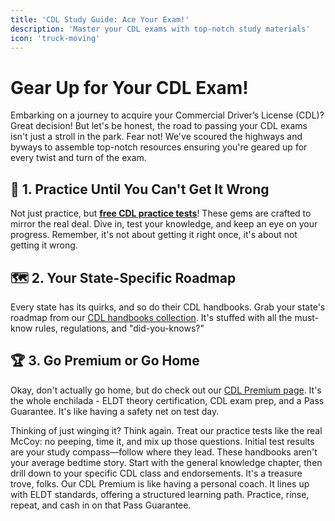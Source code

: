 ```yaml
---
title: 'CDL Study Guide: Ace Your Exam!'
description: 'Master your CDL exams with top-notch study materials'
icon: 'truck-moving'
---
```


# Gear Up for Your CDL Exam!
Embarking on a journey to acquire your Commercial Driver’s License (CDL)? Great decision! But let's be honest, the road to passing your CDL exams isn't just a stroll in the park. Fear not! We've scoured the highways and byways to assemble top-notch resources ensuring you're geared up for every twist and turn of the exam.

## 🚦 1. Practice Until You Can't Get It Wrong
Not just practice, but **[free CDL practice tests](https://driving-tests.org/cdl-practice-test/)**! These gems are crafted to mirror the real deal. Dive in, test your knowledge, and keep an eye on your progress. Remember, it's not about getting it right once, it's about not getting it wrong.

## 🗺️ 2. Your State-Specific Roadmap
Every state has its quirks, and so do their CDL handbooks. Grab your state's roadmap from our [CDL handbooks collection](https://driving-tests.org/cdl-handbooks/). It's stuffed with all the must-know rules, regulations, and "did-you-knows?"

## 🏆 3. Go Premium or Go Home
Okay, don't actually go home, but do check out our [CDL Premium page](https://driving-tests.org/cdl-premium/). It's the whole enchilada - ELDT theory certification, CDL exam prep, and a Pass Guarantee. It's like having a safety net on test day.

<AccordionGroup>

<Accordion title="Practice Tests: Your Secret Weapon">
Thinking of just winging it? Think again. Treat our practice tests like the real McCoy: no peeping, time it, and mix up those questions. Initial test results are your study compass—follow where they lead.
</Accordion>

<Accordion title="Decoding the CDL Handbook">
These handbooks aren't your average bedtime story. Start with the general knowledge chapter, then drill down to your specific CDL class and endorsements. It's a treasure trove, folks.
</Accordion>

<Accordion title="Unleashing CDL Premium Power">
Our CDL Premium is like having a personal coach. It lines up with ELDT standards, offering a structured learning path. Practice, rinse, repeat, and cash in on that Pass Guarantee.
</Accordion>

</AccordionGroup>

<Snippet file="cdl-premium.mdx" />